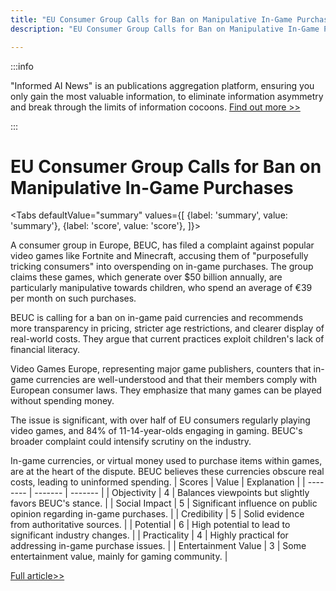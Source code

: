 ```yaml
---
title: "EU Consumer Group Calls for Ban on Manipulative In-Game Purchases"
description: "EU Consumer Group Calls for Ban on Manipulative In-Game Purchases"

---
```



:::info

"Informed AI News" is an publications aggregation platform, ensuring you only gain the most valuable information, to eliminate information asymmetry and break through the limits of information cocoons.  [Find out more >>](/)

:::

# EU Consumer Group Calls for Ban on Manipulative In-Game Purchases


<Tabs
	defaultValue="summary"
	values={[
	{label: 'summary', value: 'summary'},
	{label: 'score', value: 'score'},
]}>
<TabItem value="summary">


A consumer group in Europe, BEUC, has filed a complaint against popular video games like Fortnite and Minecraft, accusing them of "purposefully tricking consumers" into overspending on in-game purchases. The group claims these games, which generate over $50 billion annually, are particularly manipulative towards children, who spend an average of €39 per month on such purchases.

BEUC is calling for a ban on in-game paid currencies and recommends more transparency in pricing, stricter age restrictions, and clearer display of real-world costs. They argue that current practices exploit children's lack of financial literacy.

Video Games Europe, representing major game publishers, counters that in-game currencies are well-understood and that their members comply with European consumer laws. They emphasize that many games can be played without spending money.

The issue is significant, with over half of EU consumers regularly playing video games, and 84% of 11-14-year-olds engaging in gaming. BEUC's broader complaint could intensify scrutiny on the industry.

In-game currencies, or virtual money used to purchase items within games, are at the heart of the dispute. BEUC believes these currencies obscure real costs, leading to uninformed spending.
</TabItem>
<TabItem value="score">
	| Scores     | Value   | Explanation |
	| -------- | ------- | ------- |
	| Objectivity  | 4    | Balances viewpoints but slightly favors BEUC's stance.    |
	| Social Impact | 5     | Significant influence on public opinion regarding in-game purchases.    |
	| Credibility    | 5    | Solid evidence from authoritative sources.    |
	| Potential    | 6    | High potential to lead to significant industry changes.    |
	| Practicality    | 4    | Highly practical for addressing in-game purchase issues.    |
	| Entertainment Value    | 3    | Some entertainment value, mainly for gaming community.    |
</TabItem>
</Tabs>

[Full article>>](https://techcrunch.com/2024/09/12/bad-credits-consumer-group-files-eu-suit-over-manipulative-payments-in-games-like-fortnite-and-minecraft-calls-for-a-ban/)
